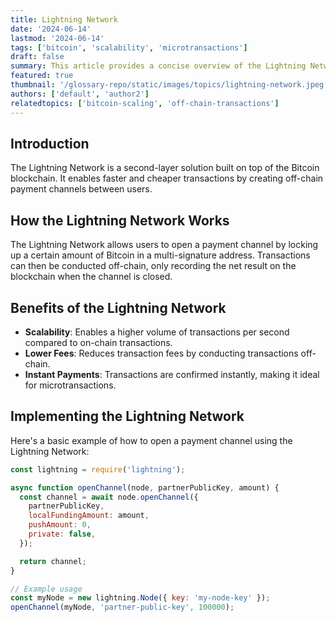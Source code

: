 ```yaml
---
title: Lightning Network
date: '2024-06-14'
lastmod: '2024-06-14'
tags: ['bitcoin', 'scalability', 'microtransactions']
draft: false
summary: This article provides a concise overview of the Lightning Network, its benefits, and how it enhances Bitcoin scalability.
featured: true
thumbnail: '/glossary-repo/static/images/topics/lightning-network.jpeg'
authors: ['default', 'author2']
relatedtopics: ['bitcoin-scaling', 'off-chain-transactions']
---
```


## Introduction

The Lightning Network is a second-layer solution built on top of the Bitcoin blockchain. It enables faster and cheaper transactions by creating off-chain payment channels between users.

## How the Lightning Network Works

The Lightning Network allows users to open a payment channel by locking up a certain amount of Bitcoin in a multi-signature address. Transactions can then be conducted off-chain, only recording the net result on the blockchain when the channel is closed.

## Benefits of the Lightning Network

- **Scalability**: Enables a higher volume of transactions per second compared to on-chain transactions.
- **Lower Fees**: Reduces transaction fees by conducting transactions off-chain.
- **Instant Payments**: Transactions are confirmed instantly, making it ideal for microtransactions.

## Implementing the Lightning Network

Here's a basic example of how to open a payment channel using the Lightning Network:

```js
const lightning = require('lightning');

async function openChannel(node, partnerPublicKey, amount) {
  const channel = await node.openChannel({
    partnerPublicKey,
    localFundingAmount: amount,
    pushAmount: 0,
    private: false,
  });

  return channel;
}

// Example usage
const myNode = new lightning.Node({ key: 'my-node-key' });
openChannel(myNode, 'partner-public-key', 100000);
